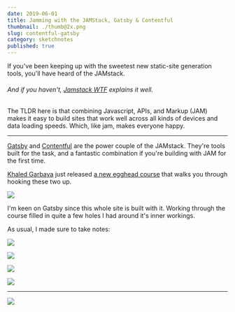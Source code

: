 ```yaml
---
date: 2019-06-01
title: Jamming with the JAMStack, Gatsby & Contentful
thumbnail: ./thumb@2x.png
slug: contentful-gatsby
category: sketchnotes
published: true
---
```



<SketchesContainer>

If you've been keeping up with the sweetest new static-site generation tools, you'll have heard of the JAMstack.
<h6>And if you haven't, <a target="_blank" href="https://jamstack.wtf/">Jamstack WTF</a> explains it well.</h6>

The TLDR here is that combining Javascript, APIs, and Markup (JAM) makes it easy to build sites that work well across all kinds of devices and data loading speeds. Which, like jam, makes everyone happy.

<hr />

[Gatsby](https://www.gatsbyjs.org/) and [Contentful](https://www.contentful.com/) are  the power couple of the JAMstack. They're tools built for the task, and a fantastic combination if you're building with JAM for the first time.

[Khaled Garbaya](https://khaledgarbaya.net/) just released [a new egghead course](https://egghead.io/courses/build-content-rich-progressive-web-apps-with-gatsby-and-contentful) that walks you through hooking these two up.

<Link to="https://egghead.io/courses/build-content-rich-progressive-web-apps-with-gatsby-and-contentful">

![](./build-content-rich-progressive-web-apps-with-gatsby-and-contentful.jpg)

</Link>

I'm keen on Gatsby since this whole site is built with it. Working through the course filled in quite a few holes I had around it's inner workings.

As usual, I made sure to take notes:

![](./gatsbycontentful1.png)

![](./gatsbycontentful2.png)

![](./gatsbycontentful3.png)

![](./gatsbycontentful4.png)

---

<FullSketchnote coursename="Build Web Apps with Gatsby and Contentful" courselink="https://egghead.io/courses/build-content-rich-progressive-web-apps-with-gatsby-and-contentful">

![](./gatsbycontentful_sketchnotes--mini.png)

</FullSketchnote>

</SketchesContainer>